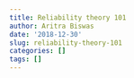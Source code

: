 ```yaml
---
title: Reliability theory 101
author: Aritra Biswas
date: '2018-12-30'
slug: reliability-theory-101
categories: []
tags: []
---
```

